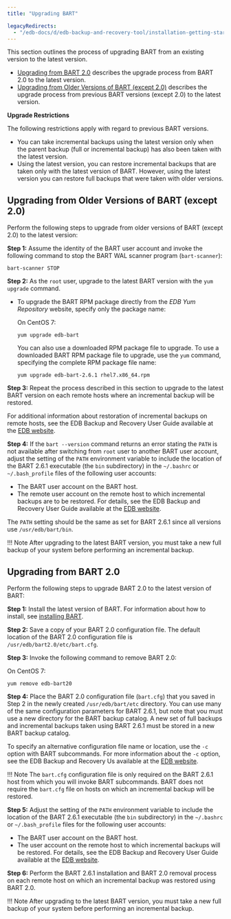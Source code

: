```yaml
---
title: "Upgrading BART"

legacyRedirects:
  - "/edb-docs/d/edb-backup-and-recovery-tool/installation-getting-started/installation-upgrade-guide/2.6.1/upgrading_bart.html"
---
```


<div id="upgrade" class="registered_link"></div>

This section outlines the process of upgrading BART from an existing version to the latest version.

-   [Upgrading from BART 2.0](#upgrading-from-bart-20) describes the upgrade process from BART 2.0 to the latest version.
-   [Upgrading from Older Versions of BART (except 2.0)](#upgrading_from_older_versions_except_2_0_to_latest_versions_of_bart) describes the upgrade process from previous BART versions (except 2.0) to the latest version.

**Upgrade Restrictions**

The following restrictions apply with regard to previous BART versions.

-   You can take incremental backups using the latest version only when the parent backup (full or incremental backup) has also been taken with the latest version.
-   Using the latest version, you can restore incremental backups that are taken only with the latest version of BART. However, using the latest version you can restore full backups that were taken with older versions.

<div id="upgrading_from_older_versions_except_2_0_to_latest_versions_of_bart" class="registered_link"></div>

## Upgrading from Older Versions of BART (except 2.0)

Perform the following steps to upgrade from older versions of BART (except 2.0) to the latest version:

**Step 1:** Assume the identity of the BART user account and invoke the following command to stop the BART WAL scanner program (`bart-scanner`):

```text
bart-scanner STOP
```

**Step 2:** As the `root` user, upgrade to the latest BART version with the `yum upgrade` command.

-   To upgrade the BART RPM package directly from the *EDB Yum Repository* website, specify only the package name:

    On CentOS 7:

    ```text
    yum upgrade edb-bart
    ```

    You can also use a downloaded RPM package file to upgrade. To use a downloaded BART RPM package file to upgrade, use the `yum` command, specifying the complete RPM package file name:

    ```text
    yum upgrade edb-bart-2.6.1 rhel7.x86_64.rpm
    ```

**Step 3:** Repeat the process described in this section to upgrade to the latest BART version on each remote hosts where an incremental backup will be restored.

For additional information about restoration of incremental backups on remote hosts, see the EDB Backup and Recovery User Guide available at the [EDB website](/bart/latest/bart_user/).

**Step 4:** If the `bart --version` command returns an error stating the `PATH` is not available after switching from `root` user to another BART user account, adjust the setting of the `PATH` environment variable to include the location of the BART 2.6.1 executable (the `bin` subdirectory) in the `~/.bashrc` or `~/.bash_profile` files of the following user accounts:

-   The BART user account on the BART host.
-   The remote user account on the remote host to which incremental backups are to be restored. For details, see the EDB Backup and Recovery User Guide available at the [EDB website](/bart/latest/bart_user/).

The `PATH` setting should be the same as set for BART 2.6.1 since all versions use `/usr/edb/bart/bin`.

!!! Note
    After upgrading to the latest BART version, you must take a new full backup of your system before performing an incremental backup.

<div id="upgrading_from_bart_2_0" class="registered_link"></div>

## Upgrading from BART 2.0

Perform the following steps to upgrade BART 2.0 to the latest version of BART:

**Step 1:** Install the latest version of BART. For information about how to install, see [installing BART](02_installing_bart/#installing-bart).

**Step 2:** Save a copy of your BART 2.0 configuration file. The default location of the BART 2.0 configuration file is `/usr/edb/bart2.0/etc/bart.cfg`.

**Step 3:** Invoke the following command to remove BART 2.0:

 On CentOS 7:

```text
yum remove edb-bart20
```

**Step 4:** Place the BART 2.0 configuration file (`bart.cfg`) that you saved in Step 2 in the newly created `/usr/edb/bart/etc` directory. You can use many of the same configuration parameters for BART 2.6.1, but note that you must use a new directory for the BART backup catalog. A new set of full backups and incremental backups taken using BART 2.6.1 must be stored in a new BART backup catalog.

To specify an alternative configuration file name or location, use the `-c` option with BART subcommands. For more information about the `-c` option, see the EDB Backup and Recovery Us available at the [EDB website](/bart/latest/bart_user/).

!!! Note
    The `bart.cfg` configuration file is only required on the BART 2.6.1 host from which you will invoke BART subcommands. BART does not require the `bart.cfg` file on hosts on which an incremental backup will be restored.

**Step 5:** Adjust the setting of the `PATH` environment variable to include the location of the BART 2.6.1 executable (the `bin` subdirectory) in the `~/.bashrc` or `~/.bash_profile` files for the following user accounts:

-   The BART user account on the BART host.
-   The user account on the remote host to which incremental backups will be restored. For details, see the EDB Backup and Recovery User Guide available at the [EDB website](/bart/latest/bart_user/).

**Step 6:** Perform the BART 2.6.1 installation and BART 2.0 removal process on each remote host on which an incremental backup was restored using BART 2.0.

!!! Note
    After upgrading to the latest BART version, you must take a new full backup of your system before performing an incremental backup.
